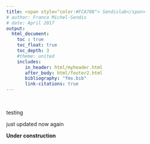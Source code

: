 ```yaml
---
title: <span style="color:#FCA708"> Sendislab</span> 
# author: Franco Michel-Sendis
# date: April 2017
output:
  html_document:
    toc : true
    toc_float: true 
    toc_depth: 3
    #theme: united
    includes:
       in_header: html/myheader.html
       after_body: html/footer2.html
       bibliography: "fms.bib"
       link-citations: true 
--- 
```

<br>

testing 
 
just updated now again

<b>Under construction</b>

 
